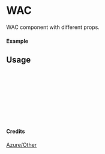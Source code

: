 
<Meta of={WAC} title="Azure/Other/WAC" />

# WAC

WAC component with different props.

#### Example

<Canvas of={WAC.Primary} />

## Usage

```ts
import { WAC } from "yadl-ui";

const Example = () => {
  return (
      <WAC />
  );
};

export default Example;
```

#### Credits
[Azure/Other](https://learn.microsoft.com/en-us/azure/architecture/icons/)
